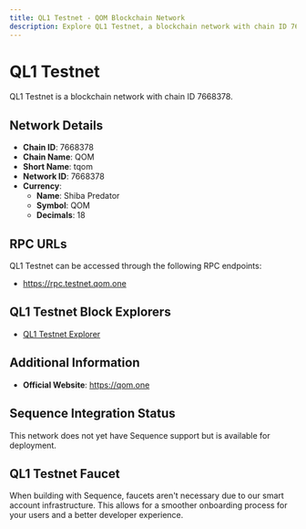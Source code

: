 ```yaml
--- 
title: QL1 Testnet - QOM Blockchain Network
description: Explore QL1 Testnet, a blockchain network with chain ID 7668378. Learn about its native currency, Shiba Predator, and how to interact with the network.
---
```


# QL1 Testnet

QL1 Testnet is a blockchain network with chain ID 7668378.

## Network Details

- **Chain ID**: 7668378
- **Chain Name**: QOM
- **Short Name**: tqom
- **Network ID**: 7668378
- **Currency**: 
  - **Name**: Shiba Predator
  - **Symbol**: QOM
  - **Decimals**: 18

## RPC URLs

QL1 Testnet can be accessed through the following RPC endpoints:

- https://rpc.testnet.qom.one

## QL1 Testnet Block Explorers

- [QL1 Testnet Explorer](https://testnet.qom.one)

## Additional Information

- **Official Website**: https://qom.one

## Sequence Integration Status

This network does not yet have Sequence support but is available for deployment.

## QL1 Testnet Faucet

When building with Sequence, faucets aren't necessary due to our smart account infrastructure. This allows for a smoother onboarding process for your users and a better developer experience.

